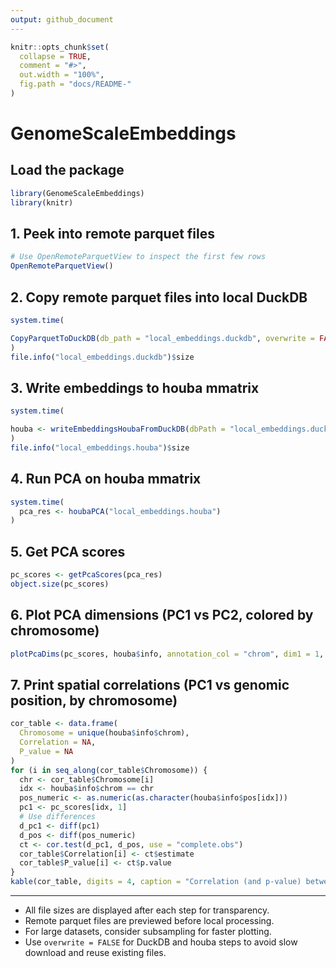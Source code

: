 ```yaml
---
output: github_document
---
```


```r
knitr::opts_chunk$set(
  collapse = TRUE,
  comment = "#>",
  out.width = "100%",
  fig.path = "docs/README-"
)
```

# GenomeScaleEmbeddings

## Load the package

```r
library(GenomeScaleEmbeddings)
library(knitr)
```

## 1. Peek into remote parquet files

```r
# Use OpenRemoteParquetView to inspect the first few rows
OpenRemoteParquetView()
```

## 2. Copy remote parquet files into local DuckDB

```r
system.time(

CopyParquetToDuckDB(db_path = "local_embeddings.duckdb", overwrite = FALSE)
)
file.info("local_embeddings.duckdb")$size
```

## 3. Write embeddings to houba mmatrix

```r
system.time(

houba <- writeEmbeddingsHoubaFromDuckDB(dbPath = "local_embeddings.duckdb", overwrite = FALSE)
)
file.info("local_embeddings.houba")$size
```

## 4. Run PCA on houba mmatrix

```r
system.time(
  pca_res <- houbaPCA("local_embeddings.houba")
)
```

## 5. Get PCA scores

```r
pc_scores <- getPcaScores(pca_res)
object.size(pc_scores)
```

## 6. Plot PCA dimensions (PC1 vs PC2, colored by chromosome)

```r
plotPcaDims(pc_scores, houba$info, annotation_col = "chrom", dim1 = 1, dim2 = 2)
```

## 7. Print spatial correlations (PC1 vs genomic position, by chromosome)

```r
cor_table <- data.frame(
  Chromosome = unique(houba$info$chrom),
  Correlation = NA,
  P_value = NA
)
for (i in seq_along(cor_table$Chromosome)) {
  chr <- cor_table$Chromosome[i]
  idx <- houba$info$chrom == chr
  pos_numeric <- as.numeric(as.character(houba$info$pos[idx]))
  pc1 <- pc_scores[idx, 1]
  # Use differences
  d_pc1 <- diff(pc1)
  d_pos <- diff(pos_numeric)
  ct <- cor.test(d_pc1, d_pos, use = "complete.obs")
  cor_table$Correlation[i] <- ct$estimate
  cor_table$P_value[i] <- ct$p.value
}
kable(cor_table, digits = 4, caption = "Correlation (and p-value) between PC1 and Genomic Position differences by Chromosome")
```

---

- All file sizes are displayed after each step for transparency.
- Remote parquet files are previewed before local processing.
- For large datasets, consider subsampling for faster plotting.
- Use `overwrite = FALSE` for DuckDB and houba steps to avoid slow download and reuse existing files.

